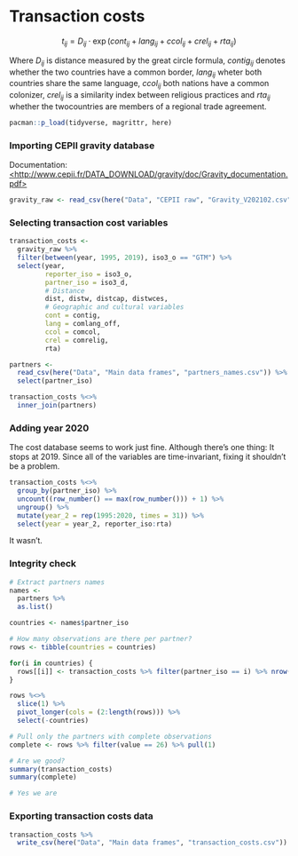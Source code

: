 # Transaction costs

$$
t_{ij}= D_{ij} \cdot \exp(cont_{ij} + lang_{ij} + ccol_{ij} + crel_{ij} + rta_{ij})
$$

Where $D_{ij}$ is distance measured by the great circle formula, $contig_{ij}$ denotes whether the two countries have a common border, $lang_{ij}$ wheter both countries share the same language, $ccol_{ij}$ both nations have a common colonizer, $crel_{ij}$ is a similarity index between religious practices and $rta_{ij}$ whether the twocountries are members of a regional trade agreement.

```r
pacman::p_load(tidyverse, magrittr, here)
```

### Importing CEPII gravity database

Documentation: [\<http://www.cepii.fr/DATA_DOWNLOAD/gravity/doc/Gravity_documentation.pdf>](http://www.cepii.fr/DATA_DOWNLOAD/gravity/doc/Gravity_documentation.pdf){.uri}

```r
gravity_raw <- read_csv(here("Data", "CEPII raw", "Gravity_V202102.csv"))
```

### Selecting transaction cost variables

```r
transaction_costs <- 
  gravity_raw %>% 
  filter(between(year, 1995, 2019), iso3_o == "GTM") %>% 
  select(year, 
         reporter_iso = iso3_o, 
         partner_iso = iso3_d, 
         # Distance
         dist, distw, distcap, distwces,
         # Geographic and cultural variables
         cont = contig,
         lang = comlang_off, 
         ccol = comcol,
         crel = comrelig,
         rta)

partners <- 
  read_csv(here("Data", "Main data frames", "partners_names.csv")) %>% 
  select(partner_iso)

transaction_costs %<>% 
  inner_join(partners)
```

### Adding year 2020

The cost database seems to work just fine. Although there's one thing: It stops at 2019. Since all of the variables are time-invariant, fixing it shouldn't be a problem.

```r
transaction_costs %<>% 
  group_by(partner_iso) %>%
  uncount((row_number() == max(row_number())) + 1) %>% 
  ungroup() %>% 
  mutate(year_2 = rep(1995:2020, times = 31)) %>% 
  select(year = year_2, reporter_iso:rta)
```

It wasn't.

### Integrity check

```r
# Extract partners names
names <- 
  partners %>% 
  as.list()

countries <- names$partner_iso

# How many observations are there per partner?
rows <- tibble(countries = countries)

for(i in countries) {
  rows[[i]] <- transaction_costs %>% filter(partner_iso == i) %>% nrow()
}

rows %<>% 
  slice(1) %>% 
  pivot_longer(cols = (2:length(rows))) %>% 
  select(-countries)

# Pull only the partners with complete observations
complete <- rows %>% filter(value == 26) %>% pull(1)

# Are we good?
summary(transaction_costs)
summary(complete)

# Yes we are
```

### Exporting transaction costs data

```r
transaction_costs %>% 
  write_csv(here("Data", "Main data frames", "transaction_costs.csv"))
```
